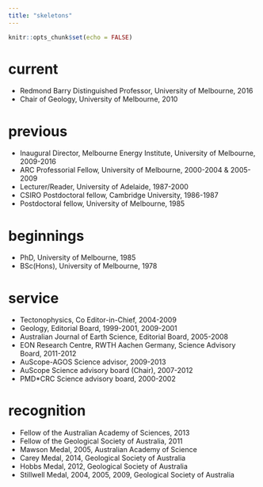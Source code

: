 ```yaml
---
title: "skeletons"
---
```


```r
knitr::opts_chunk$set(echo = FALSE)
```

# current 

- Redmond Barry Distinguished Professor, University  of Melbourne, 2016
- Chair of Geology, University of Melbourne, 2010

# previous

- Inaugural Director,  Melbourne Energy Institute, University of Melbourne, 2009-2016
- ARC Professorial Fellow, University of Melbourne, 2000-2004 & 2005-2009
- Lecturer/Reader, University of Adelaide, 1987-2000
- CSIRO Postdoctoral fellow, Cambridge University, 1986-1987
- Postdoctoral fellow, University of Melbourne, 1985 

# beginnings

- PhD, University of Melbourne, 1985
- BSc(Hons), University of Melbourne, 1978

# service

- Tectonophysics, Co Editor-in-Chief, 2004-2009
- Geology, Editorial Board, 1999-2001, 2009-2001
- Australian Journal of Earth Science, Editorial Board, 2005-2008
- EON Research Centre, RWTH Aachen Germany,  Science Advisory Board, 2011-2012
- AuScope-AGOS Science advisor, 2009-2013
- AuScope Science advisory board (Chair), 2007-2012 
- PMD*CRC Science advisory board, 2000-2002

# recognition

- Fellow of the Australian Academy of Sciences, 2013
- Fellow of the Geological Society of Australia, 2011
- Mawson Medal, 2005, Australian Academy of Science
- Carey Medal, 2014, Geological Society of Australia
- Hobbs Medal, 2012, Geological Society of Australia
- Stillwell Medal, 2004, 2005, 2009, Geological Society of Australia

